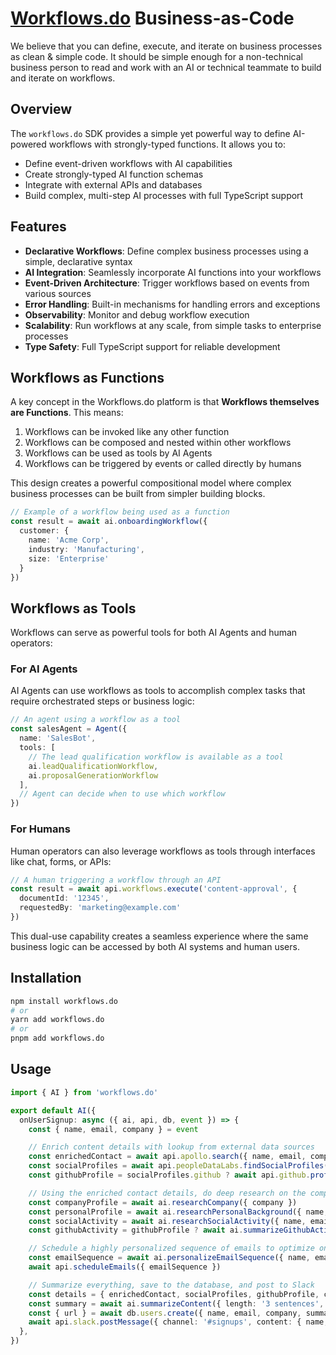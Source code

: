 # [Workflows.do](https://workflows.do) Business-as-Code

We believe that you can define, execute, and iterate on business processes as clean & simple code. It should be simple enough for a non-technical business person to read and work with an AI or technical teammate to build and iterate on workflows.

## Overview

The `workflows.do` SDK provides a simple yet powerful way to define AI-powered workflows with strongly-typed functions. It allows you to:

- Define event-driven workflows with AI capabilities
- Create strongly-typed AI function schemas
- Integrate with external APIs and databases
- Build complex, multi-step AI processes with full TypeScript support

## Features

- **Declarative Workflows**: Define complex business processes using a simple, declarative syntax
- **AI Integration**: Seamlessly incorporate AI functions into your workflows
- **Event-Driven Architecture**: Trigger workflows based on events from various sources
- **Error Handling**: Built-in mechanisms for handling errors and exceptions
- **Observability**: Monitor and debug workflow execution
- **Scalability**: Run workflows at any scale, from simple tasks to enterprise processes
- **Type Safety**: Full TypeScript support for reliable development

## Workflows as Functions

A key concept in the Workflows.do platform is that **Workflows themselves are Functions**. This means:

1. Workflows can be invoked like any other function
2. Workflows can be composed and nested within other workflows
3. Workflows can be used as tools by AI Agents
4. Workflows can be triggered by events or called directly by humans

This design creates a powerful compositional model where complex business processes can be built from simpler building blocks.

```typescript
// Example of a workflow being used as a function
const result = await ai.onboardingWorkflow({
  customer: {
    name: 'Acme Corp',
    industry: 'Manufacturing',
    size: 'Enterprise'
  }
})
```

## Workflows as Tools

Workflows can serve as powerful tools for both AI Agents and human operators:

### For AI Agents

AI Agents can use workflows as tools to accomplish complex tasks that require orchestrated steps or business logic:

```typescript
// An agent using a workflow as a tool
const salesAgent = Agent({
  name: 'SalesBot',
  tools: [
    // The lead qualification workflow is available as a tool
    ai.leadQualificationWorkflow,
    ai.proposalGenerationWorkflow
  ],
  // Agent can decide when to use which workflow
})
```

### For Humans

Human operators can also leverage workflows as tools through interfaces like chat, forms, or APIs:

```typescript
// A human triggering a workflow through an API
const result = await api.workflows.execute('content-approval', {
  documentId: '12345',
  requestedBy: 'marketing@example.com'
})
```

This dual-use capability creates a seamless experience where the same business logic can be accessed by both AI systems and human users.

## Installation

```bash
npm install workflows.do
# or
yarn add workflows.do
# or
pnpm add workflows.do
```

## Usage

```typescript
import { AI } from 'workflows.do'

export default AI({
  onUserSignup: async ({ ai, api, db, event }) => {
    const { name, email, company } = event

    // Enrich content details with lookup from external data sources
    const enrichedContact = await api.apollo.search({ name, email, company })
    const socialProfiles = await api.peopleDataLabs.findSocialProfiles({ name, email, company })
    const githubProfile = socialProfiles.github ? await api.github.profile({ name, email, company, profile: socialProfiles.github }) : undefined

    // Using the enriched contact details, do deep research on the company and personal background
    const companyProfile = await ai.researchCompany({ company })
    const personalProfile = await ai.researchPersonalBackground({ name, email, enrichedContact })
    const socialActivity = await ai.researchSocialActivity({ name, email, enrichedContact, socialProfiles })
    const githubActivity = githubProfile ? await ai.summarizeGithubActivity({ name, email, enrichedContact, githubProfile }) : undefined

    // Schedule a highly personalized sequence of emails to optimize onboarding and activation
    const emailSequence = await ai.personalizeEmailSequence({ name, email, company, personalProfile, socialActivity, companyProfile, githubActivity })
    await api.scheduleEmails({ emailSequence })

    // Summarize everything, save to the database, and post to Slack
    const details = { enrichedContact, socialProfiles, githubProfile, companyProfile, personalProfile, socialActivity, githubActivity, emailSequence }
    const summary = await ai.summarizeContent({ length: '3 sentences', name, email, company, ...details })
    const { url } = await db.users.create({ name, email, company, summary, ...details })
    await api.slack.postMessage({ channel: '#signups', content: { name, email, company, summary, url } })
  },
})
